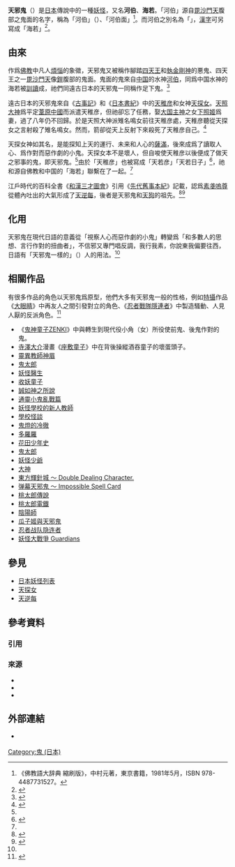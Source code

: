 {{Japanese
| tablewidth = 270
| image = Ikku Amanojaku.jpg
| japanese = 天邪鬼、河伯、海若
| kana = あまのじゃく、あまんじゃく
| romaji =Amanojaku, Amanjaku 
}}

'''天邪鬼'''（{{jpn|j=天邪鬼|kn=あまのじゃく、あまんじゃく|rm=Amanojaku, Amanjaku}}）是[[日本|日本]]傳說中的一種[[妖怪|妖怪]]，又名'''河伯'''、'''海若'''。「河伯」源自[[多聞天王|毘沙門天]]腹部之鬼面的名字，稱為「河伯」（{{jpn|link=no|j=河伯|kn=かはく|rm=Kahaku}}）、「河伯面」<ref>《佛教語大辞典 縮刷版》，中村元著，東京書籍，1981年5月，ISBN 978-4487731527。</ref>。而河伯之別名為「{{lang|ja|あまんじゃく}}」，[[漢字|漢字]]可另寫成「海若」<ref>{{Cite web|url=http://www5a.biglobe.ne.jp/~houon/sekkyou-bn12.htm|script-title=ja:天邪鬼|language=ja|accessdate=2012-03-28|archive-date=2014-08-27|archive-url=https://web.archive.org/web/20140827183948/http://www5a.biglobe.ne.jp/~houon/sekkyou-bn12.htm|dead-url=no}}</ref>。

== 由來 ==
作爲[[佛教|佛教]]中凡人[[煩惱_(佛教)|煩惱]]的象徵，天邪鬼又被稱作腳踏[[四天王|四天王]]和[[執金剛神|執金剛神]]的悪鬼、四天王之一[[毘沙門天|毘沙門天]]像[[鎧|鎧]]腹部的鬼面。鬼面的鬼來自[[中国|中国]]的水神[[河伯|河伯]]，同爲中国水神的海若被[[訓讀|訓讀]]成{{lang|ja|あまのじゃく}}，祂們同遠古日本的天邪鬼一同稱作足下鬼。<ref name="Amanojaku">{{cite web|url=https://kotobank.jp/word/%E5%A4%A9%E9%82%AA%E9%AC%BC-815905|script-title=ja:天邪鬼|website=コトバンク|language=ja|accessdate=2020-05-19|archive-date=2020-03-01|archive-url=https://web.archive.org/web/20200301203232/https://kotobank.jp/word/%E5%A4%A9%E9%82%AA%E9%AC%BC-815905|dead-url=no}}</ref>

遠古日本的天邪鬼來自《[[古事記|古事記]]》和《[[日本書紀|日本書紀]]》中的[[天稚彦|天稚彦]]和女神[[天探女|天探女]]。[[天照大神|天照大神]]爲平定[[葦原中國|葦原中國]]而派遣天稚彦，但祂卻忘了任務，娶[[大国主神|大国主神]]之女[[下照姬|下照姬]]爲妻，過了八年仍不回歸。於是天照大神派雉名鳴女前往天稚彦處，天稚彦聽從天探女之言射殺了雉名鳴女。然而，箭卻從天上反射下來殺死了天稚彦自己。<ref name="Amanosagume">{{cite web|script-title=ja:「天邪鬼」（あまのじゃく）、日本古来の妖怪|url=https://sinwa-densetu.com/japan/2495/|website=世界の神話・伝説|language=ja}}</ref>

天探女神如其名，是能探知上天的運行、未来和人心的[[薩滿|薩滿]]，後來成爲了讀取人心、爲作對而惡作劇的小鬼。天探女本不是壞人，但自唆使天稚彦以後便成了做天之邪事的鬼，即天邪鬼。<ref name="Amanosagume" />由於「天稚彦」也被寫成「天若彦」「天若日子」<ref>{{cite web|url=https://kotobank.jp/word/%E5%A4%A9%E7%A8%9A%E5%BD%A6-816062|script-title=ja:天稚彦|website=コトバンク|language=ja|access-date=2020-05-25|archive-date=2021-06-13|archive-url=https://web.archive.org/web/20210613130702/https://kotobank.jp/word/%E5%A4%A9%E7%A8%9A%E5%BD%A6-816062}}</ref>，祂和源自佛教和中国的「海若」聯繫在了一起。<ref name="Amanojaku" />

江戶時代的百科全書《[[和漢三才圖會|和漢三才圖會]]》引用《[[先代舊事本紀|先代舊事本紀]]》記載，認爲[[素戔嗚尊|素戔嗚尊]]從體內吐出的大氣形成了[[天逆每|天逆每]]，後者是天邪鬼和[[天狗_(日本)|天狗]]的祖先。<ref>{{Cite book|author=寺島良安|translator=島田勇雄等|script-title=ja:[[和漢三才圖會|和漢三才図会]]|year=1987|publisher=[[平凡社|平凡社]]|series=東洋文庫|volume=6|isbn=978-4-582-80466-9|pages=344-345}}</ref><ref name="murakami">{{Harvnb|村上|2005|pp=19-21}}</ref>

==化用==
天邪鬼在現代日語的意義從「視察人心而惡作劇的小鬼」轉變爲「和多數人的思想、言行作對的扭曲者」，不信邪又專門唱反調，我行我素，你說東我偏要往西，日語有「天邪鬼一樣的」（{{lang|ja|あまのじゃくな}}）人的用法。<ref name="Amanojaku" />

== 相關作品 ==
有很多作品的角色以天邪鬼爲原型，他們大多有天邪鬼一般的性格，例如[[特攝|特攝]]作品《[[大眼睛_(特攝)|大眼睛]]》中再友人之間引發對立的角色、《[[忍者戰隊隱連者|忍者戰隊隱連者]]》中製造騷動、人見人厭的反派角色。<ref>{{Cite book|editor=[[村上健司|村上健司]]等|script-title=ja:百鬼夜行解体新書 |year=2000|publisher=[[光荣|光荣]]|isbn=978-4-87719-827-5|page=13}}</ref>
*《[[鬼神童子ZENKI|鬼神童子ZENKI]]》中與轉生到現代役小角（女）所役使前鬼、後鬼作對的鬼。
*[[寺澤大介|寺澤大介]]漫畫《[[座敷童子_(漫畫)|座敷童子]]》中在背後操縱酒吞童子的壞蛋頭子。
*[[靈異教師神眉|靈異教師神眉]]
*[[鬼太郎|鬼太郎]]
*[[妖怪醫生|妖怪醫生]]
*[[收妖童子|收妖童子]]
*[[誠如神之所說|誠如神之所說]]
*[[通靈小鬼亂戰篇|通靈小鬼亂戰篇]]
*[[妖怪學校的新人教師|妖怪學校的新人教師]]
*[[學校怪談_(動畫)|學校怪談]]
*[[鬼燈的冷徹|鬼燈的冷徹]]
*[[多羅羅|多羅羅]]
*[[花田少年史|花田少年史]]
*[[鬼太郎|鬼太郎]]
*[[妖怪少爺|妖怪少爺]]
*[[大神_(游戏)|大神]]
*[[東方輝針城_～_Double_Dealing_Character.|東方輝針城 ～ Double Dealing Character.]]
*[[弹幕天邪鬼_～_Impossible_Spell_Card|弹幕天邪鬼 ～ Impossible Spell Card]]
*[[桃太郎傳說|桃太郎傳說]]
*[[桃太郎電鐵|桃太郎電鐵]]
*[[陰陽師|陰陽師]]
*[[瓜子姬與天邪鬼|瓜子姬與天邪鬼]]
*[[忍者战队隐连者|忍者战队隐连者]]
*[[妖怪大戰爭_Guardians|妖怪大戰爭 Guardians]]

== 參見 ==
* [[日本妖怪列表|日本妖怪列表]]
* [[天探女|天探女]]
* [[天逆每|天逆每]]

== 參考資料 ==
===引用===
{{Reflist}}
===來源===
* {{Cite book|author=[[大藤時彥|大藤時彥]]等|editor=民俗学研究所|others=[[柳田國男|柳田國男]]監修|script-title=ja:綜合日本民俗語彙|year=1955|publisher=[[平凡社|平凡社]]|volume=1|ref={{SfnRef|大藤|1955}}}}
* {{Cite book|editor=[[村上健司|村上健司]]|script-title=ja:日本妖怪大事典|year=2005|publisher=[[角川書店|角川書店]]|series=Kwai books|isbn=978-4-04-883926-6|ref={{SfnRef|村上|2005}}}}
* {{Cite book|author=山崎雅子等|editor=[[稻田浩二|稻田浩二]]等|script-title=ja:日本昔話事典|year=1977|publisher=[[弘文堂|弘文堂]]|isbn=978-4-335-95002-5|ref={{SfnRef|山崎|1977}}}}

== 外部連結 ==
* {{ja}}[http://japanese.hix05.com/Tale/oni/oni06.uriko.html {{lang|ja|瓜子姫と天邪鬼：日本の昔話}}]{{Wayback|url=http://japanese.hix05.com/Tale/oni/oni06.uriko.html |date=20120923155259 }}
{{DEFAULTSORT:Amanojaku}}
[[Category:鬼_(日本)|Category:鬼 (日本)]]
